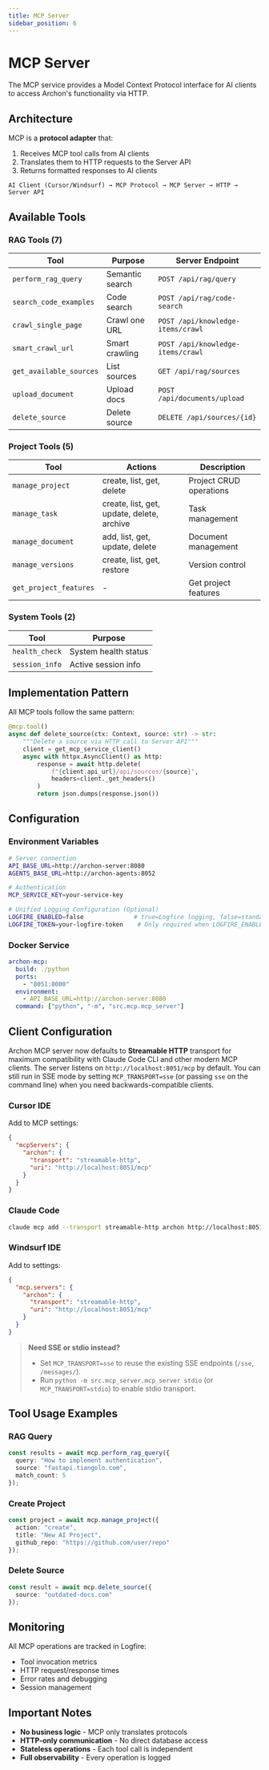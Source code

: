 ```yaml
---
title: MCP Server
sidebar_position: 6
---
```


# MCP Server

The MCP service provides a Model Context Protocol interface for AI clients to access Archon's functionality via HTTP.

## Architecture

MCP is a **protocol adapter** that:
1. Receives MCP tool calls from AI clients
2. Translates them to HTTP requests to the Server API
3. Returns formatted responses to AI clients

```
AI Client (Cursor/Windsurf) → MCP Protocol → MCP Server → HTTP → Server API
```

## Available Tools

### RAG Tools (7)

| Tool | Purpose | Server Endpoint |
|------|---------|----------------|
| `perform_rag_query` | Semantic search | `POST /api/rag/query` |
| `search_code_examples` | Code search | `POST /api/rag/code-search` |
| `crawl_single_page` | Crawl one URL | `POST /api/knowledge-items/crawl` |
| `smart_crawl_url` | Smart crawling | `POST /api/knowledge-items/crawl` |
| `get_available_sources` | List sources | `GET /api/rag/sources` |
| `upload_document` | Upload docs | `POST /api/documents/upload` |
| `delete_source` | Delete source | `DELETE /api/sources/{id}` |

### Project Tools (5)

| Tool | Actions | Description |
|------|---------|-------------|
| `manage_project` | create, list, get, delete | Project CRUD operations |
| `manage_task` | create, list, get, update, delete, archive | Task management |
| `manage_document` | add, list, get, update, delete | Document management |
| `manage_versions` | create, list, get, restore | Version control |
| `get_project_features` | - | Get project features |

### System Tools (2)

| Tool | Purpose |
|------|---------|
| `health_check` | System health status |
| `session_info` | Active session info |

## Implementation Pattern

All MCP tools follow the same pattern:

```python
@mcp.tool()
async def delete_source(ctx: Context, source: str) -> str:
    """Delete a source via HTTP call to Server API"""
    client = get_mcp_service_client()
    async with httpx.AsyncClient() as http:
        response = await http.delete(
            f"{client.api_url}/api/sources/{source}",
            headers=client._get_headers()
        )
        return json.dumps(response.json())
```

## Configuration

### Environment Variables

```bash
# Server connection
API_BASE_URL=http://archon-server:8080
AGENTS_BASE_URL=http://archon-agents:8052

# Authentication
MCP_SERVICE_KEY=your-service-key

# Unified Logging Configuration (Optional)
LOGFIRE_ENABLED=false              # true=Logfire logging, false=standard logging
LOGFIRE_TOKEN=your-logfire-token    # Only required when LOGFIRE_ENABLED=true
```

### Docker Service

```yaml
archon-mcp:
  build: ./python
  ports:
    - "8051:8000"
  environment:
    - API_BASE_URL=http://archon-server:8080
  command: ["python", "-m", "src.mcp.mcp_server"]
```

## Client Configuration

Archon MCP server now defaults to **Streamable HTTP** transport for maximum compatibility with Claude Code CLI and other modern MCP clients. The server listens on `http://localhost:8051/mcp` by default. You can still run in SSE mode by setting `MCP_TRANSPORT=sse` (or passing `sse` on the command line) when you need backwards-compatible clients.

### Cursor IDE

Add to MCP settings:

```json
{
  "mcpServers": {
    "archon": {
      "transport": "streamable-http",
      "uri": "http://localhost:8051/mcp"
    }
  }
}
```

### Claude Code

```bash
claude mcp add --transport streamable-http archon http://localhost:8051/mcp
```

### Windsurf IDE

Add to settings:

```json
{
  "mcp.servers": {
    "archon": {
      "transport": "streamable-http",
      "uri": "http://localhost:8051/mcp"
    }
  }
}
```

> **Need SSE or stdio instead?**
> - Set `MCP_TRANSPORT=sse` to reuse the existing SSE endpoints (`/sse`, `/messages/`).
> - Run `python -m src.mcp_server.mcp_server stdio` (or `MCP_TRANSPORT=stdio`) to enable stdio transport.

## Tool Usage Examples

### RAG Query
```typescript
const results = await mcp.perform_rag_query({
  query: "How to implement authentication",
  source: "fastapi.tiangolo.com",
  match_count: 5
});
```

### Create Project
```typescript
const project = await mcp.manage_project({
  action: "create",
  title: "New AI Project",
  github_repo: "https://github.com/user/repo"
});
```

### Delete Source
```typescript
const result = await mcp.delete_source({
  source: "outdated-docs.com"
});
```

## Monitoring

All MCP operations are tracked in Logfire:
- Tool invocation metrics
- HTTP request/response times
- Error rates and debugging
- Session management

## Important Notes

- **No business logic** - MCP only translates protocols
- **HTTP-only communication** - No direct database access
- **Stateless operations** - Each tool call is independent
- **Full observability** - Every operation is logged
